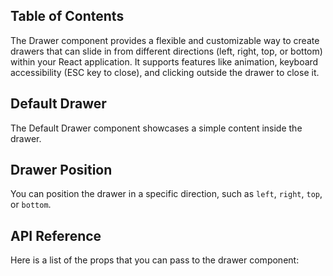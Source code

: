 

## Table of Contents

The Drawer component provides a flexible and customizable way to create drawers that can slide in from different directions (left, right, top, or bottom) within your React application. It supports features like animation, keyboard accessibility (ESC key to close), and clicking outside the drawer to close it.

## Default Drawer

The Default Drawer component showcases a simple content inside the drawer.

<CodeHighlightPreview code={DefaultDrawerCode}>
  <DefaultDrawer />
</CodeHighlightPreview>

## Drawer Position

You can position the drawer in a specific direction, such as `left`, `right`, `top`, or `bottom`.

<CodeHighlightPreview code={DrawerPositionCode}>
  <DrawerPosition />
</CodeHighlightPreview>

## API Reference

Here is a list of the props that you can pass to the drawer component:

<ComponentApi data={drawerAPIData} />
